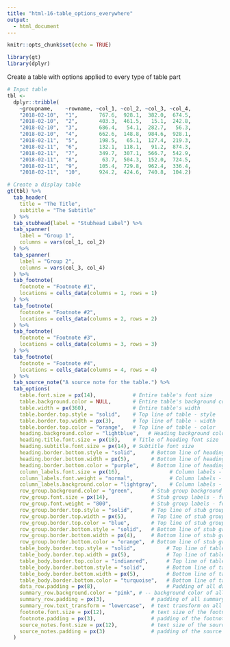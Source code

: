 ```yaml
---
title: "html-16-table_options_everywhere"
output:
  - html_document
---
```


```r
knitr::opts_chunk$set(echo = TRUE)

library(gt)
library(dplyr)
```

Create a table with options applied to every type of table part

```r
# Input table
tbl <-
  dplyr::tribble(
    ~groupname,    ~rowname, ~col_1, ~col_2, ~col_3, ~col_4,
    "2018-02-10",  "1",       767.6,  928.1,  382.0,  674.5,
    "2018-02-10",  "2",       403.3,  461.5,   15.1,  242.8,
    "2018-02-10",  "3",       686.4,   54.1,  282.7,   56.3,
    "2018-02-10",  "4",       662.6,  148.8,  984.6,  928.1,
    "2018-02-11",  "5",       198.5,   65.1,  127.4,  219.3,
    "2018-02-11",  "6",       132.1,  118.1,   91.2,  874.3,
    "2018-02-11",  "7",       349.7,  307.1,  566.7,  542.9,
    "2018-02-11",  "8",        63.7,  504.3,  152.0,  724.5,
    "2018-02-11",  "9",       105.4,  729.8,  962.4,  336.4,
    "2018-02-11",  "10",      924.2,  424.6,  740.8,  104.2)
```

```r
# Create a display table
gt(tbl) %>%
  tab_header(
    title = "The Title",
    subtitle = "The Subtitle"
  ) %>%
  tab_stubhead(label = "Stubhead Label") %>%
  tab_spanner(
    label = "Group 1", 
    columns = vars(col_1, col_2)
  ) %>%
  tab_spanner(
    label = "Group 2", 
    columns = vars(col_3, col_4)
  ) %>%
  tab_footnote(
    footnote = "Footnote #1",
    locations = cells_data(columns = 1, rows = 1)
  ) %>%
  tab_footnote(
    footnote = "Footnote #2",
    locations = cells_data(columns = 2, rows = 2)
  ) %>%
  tab_footnote(
    footnote = "Footnote #3",
    locations = cells_data(columns = 3, rows = 3)
  ) %>%
  tab_footnote(
    footnote = "Footnote #4",
    locations = cells_data(columns = 4, rows = 4)
  ) %>%
  tab_source_note("A source note for the table.") %>%
  tab_options(
    table.font.size = px(14),            # Entire table's font size
    table.background.color = NULL,       # Entire table's background color
    table.width = px(360),               # Entire table's width
    table.border.top.style = "solid",    # Top line of table - style
    table.border.top.width = px(3),      # Top line of table - width
    table.border.top.color = "orange",   # Top line of table - color
    heading.background.color = "lightblue",   # Heading background color
    heading.title.font.size = px(18),    # Title of heading font size
    heading.subtitle.font.size = px(14), # Subtitle font size
    heading.border.bottom.style = "solid",     # Bottom line of heading - style
    heading.border.bottom.width = px(5),       # Bottom line of heading - width
    heading.border.bottom.color = "purple",    # Bottom line of heading - color
    column_labels.font.size = px(16),                # Column labels - font size
    column_labels.font.weight = "normal",            # Column labels - font weight
    column_labels.background.color = "lightgray",    # Column labels - background color
    row_group.background.color = "green",      # Stub group background color
    row_group.font.size = px(14),              # Stub group labels - font size
    row_group.font.weight = "800",             # Stub group labels - font weight
    row_group.border.top.style = "solid",      # Top line of stub group - style
    row_group.border.top.width = px(5),        # Top line of stub group - width
    row_group.border.top.color = "blue",       # Top line of stub group - color
    row_group.border.bottom.style = "solid",   # Bottom line of stub group - style
    row_group.border.bottom.width = px(4),     # Bottom line of stub group - width
    row_group.border.bottom.color = "orange",  # Bottom line of stub group - color
    table_body.border.top.style = "solid",          # Top line of table body - style
    table_body.border.top.width = px(5),            # Top line of table body - width
    table_body.border.top.color = "indianred",      # Top line of table body - color
    table_body.border.bottom.style = "solid",       # Bottom line of table body - style
    table_body.border.bottom.width = px(5),         # Bottom line of table body - width
    table_body.border.bottom.color = "turquoise",   # Bottom line of table body - color
    data_row.padding = px(8),                       # Padding of all data rows (stub & table body)
    summary_row.background.color = "pink", # -- background color of all summary rows (stub & table body)
    summary_row.padding = px(3),               # padding of all summary rows (stub & table body)
    summary_row.text_transform = "lowercase",  # text transform on all summary row labels
    footnote.font.size = px(12),               # text size of the footnotes block
    footnote.padding = px(3),                  # padding of the footnotes block
    source_notes.font.size = px(12),           # text size of the source notes block
    source_notes.padding = px(3)               # padding of the source note block
  )
```
